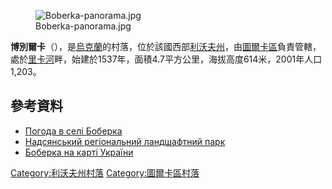[[Image:Boberka-panorama.jpg|right]]

{{coord|49|12|3|N|22|48|4|E|scale:100000|display=title}}

'''博別爾卡'''（{{lang-uk|Боберка}}），是[[烏克蘭|烏克蘭]]的村落，位於該國西部[[利沃夫州|利沃夫州]]，由[[圖爾卡區|圖爾卡區]]負責管轄，處於[[里卡河_(桑河支流)|里卡河]]畔，始建於1537年，面積4.7平方公里，海拔高度614米，2001年人口1,203。

==參考資料==
* [http://weather.in.ua/ua/l'vovskaja/1514 Погода в селі Боберка]{{Wayback|url=http://weather.in.ua/ua/l'vovskaja/1514 |date=20160305090419 }}
* [http://www.mijsvit.com.ua/content/view/653/59/ Надсянський регіональний ландшафтний парк]{{dead link|date=2017年11月 |bot=InternetArchiveBot |fix-attempted=yes }}
* [http://town-map.com.ua/boberka_turkovskiy_lvovskaya.htm Боберка на карті України]{{Wayback|url=http://town-map.com.ua/boberka_turkovskiy_lvovskaya.htm |date=20160806125438 }}

{{DEFAULTSORT:Боберка}}
[[Category:利沃夫州村落|Category:利沃夫州村落]]
[[Category:圖爾卡區村落|Category:圖爾卡區村落]]


{{Lviv-geo-stub}}